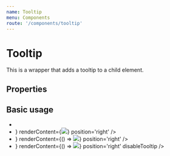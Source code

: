 ```yaml
---
name: Tooltip
menu: Components
route: '/components/tooltip'
---
```




# Tooltip

This is a wrapper that adds a tooltip to a child element.
 
## Properties
<Props of={Tooltip} />

## Basic usage

<Playground>
  <ul>
    <li>
        <Tooltip
            renderTrigger={'some normal text with a tooltip'}
            renderContent={'and some normal text in the tooltip'}
            position='top'
        />
    </li>
    <li>
        <Tooltip
            renderTrigger={<Button text="a demo tooltip with more complex content and trigger" />}
            renderContent={<Image src='https://lesbaa.github.io/img/z-loki.gif' text='an image!' />}
            position='right'
        />
    </li>
    <li>
        <Tooltip
            renderTrigger={<Button text="a demo tooltip with a function render prop" />}
            renderContent={() => <Image src='https://lesbaa.github.io/img/z-loki.gif' text='an image but in a functional render prop!' />}
            position='right'
        />
    </li>
    <li>
        <Tooltip
            renderTrigger={<Button text="a demo tooltip with the tooltip disabled" />}
            renderContent={() => <Image src='https://lesbaa.github.io/img/z-loki.gif' text='an image but in a functional render prop!' />}
            position='right'
            disableTooltip
        />
    </li>
  </ul>
</Playground>